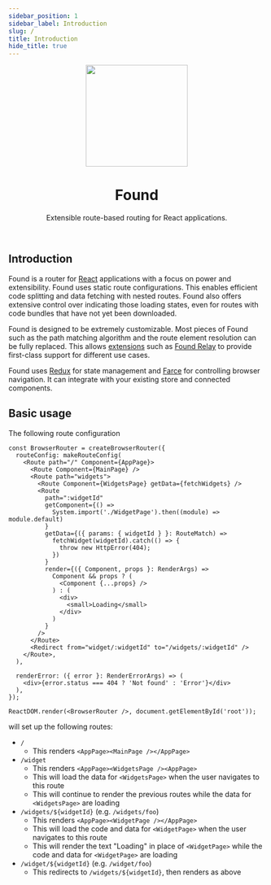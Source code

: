 ```yaml
---
sidebar_position: 1
sidebar_label: Introduction
slug: /
title: Introduction
hide_title: true
---
```


<div align="center">
<img src="https://4Catalyzer.github.io/found/img/f-logo-empty.svg" width="200"/>
<h1>Found</h1>
<p>
  Extensible route-based routing for React applications.
</p>
<br/>

</div>

## Introduction

Found is a router for [React](https://reactjs.org/) applications with a focus on power and extensibility. Found uses static route configurations. This enables efficient code splitting and data fetching with nested routes. Found also offers extensive control over indicating those loading states, even for routes with code bundles that have not yet been downloaded.

Found is designed to be extremely customizable. Most pieces of Found such as the path matching algorithm and the route element resolution can be fully replaced. This allows [extensions](#extensions) such as [Found Relay](https://github.com/4Catalyzer/found-relay) to provide first-class support for different use cases.

Found uses [Redux](https://redux.js.org/) for state management and [Farce](https://github.com/4Catalyzer/farce) for controlling browser navigation. It can integrate with your existing store and connected components.

## Basic usage

The following route configuration

```tsx
const BrowserRouter = createBrowserRouter({
  routeConfig: makeRouteConfig(
    <Route path="/" Component={AppPage}>
      <Route Component={MainPage} />
      <Route path="widgets">
        <Route Component={WidgetsPage} getData={fetchWidgets} />
        <Route
          path=":widgetId"
          getComponent={() =>
            System.import('./WidgetPage').then((module) => module.default)
          }
          getData={({ params: { widgetId } }: RouteMatch) =>
            fetchWidget(widgetId).catch(() => {
              throw new HttpError(404);
            })
          }
          render={({ Component, props }: RenderArgs) =>
            Component && props ? (
              <Component {...props} />
            ) : (
              <div>
                <small>Loading</small>
              </div>
            )
          }
        />
      </Route>
      <Redirect from="widget/:widgetId" to="/widgets/:widgetId" />
    </Route>,
  ),

  renderError: ({ error }: RenderErrorArgs) => (
    <div>{error.status === 404 ? 'Not found' : 'Error'}</div>
  ),
});

ReactDOM.render(<BrowserRouter />, document.getElementById('root'));
```

will set up the following routes:

- `/`
  - This renders `<AppPage><MainPage /></AppPage>`
- `/widget`
  - This renders `<AppPage><WidgetsPage /><AppPage>`
  - This will load the data for `<WidgetsPage>` when the user navigates to this route
  - This will continue to render the previous routes while the data for `<WidgetsPage>` are loading
- `/widgets/${widgetId}` (e.g. `/widgets/foo`)
  - This renders `<AppPage><WidgetPage /></AppPage>`
  - This will load the code and data for `<WidgetPage>` when the user navigates to this route
  - This will render the text "Loading" in place of `<WidgetPage>` while the code and data for `<WidgetPage>` are loading
- `/widget/${widgetId}` (e.g. `/widget/foo`)
  - This redirects to `/widgets/${widgetId}`, then renders as above
